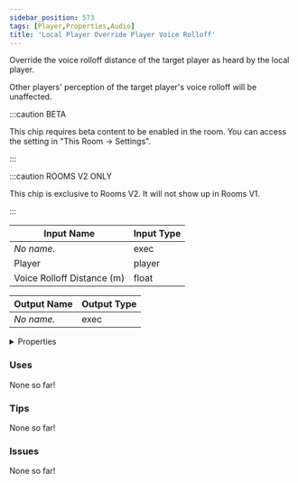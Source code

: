 ```yaml
---
sidebar_position: 573
tags: [Player,Properties,Audio]
title: 'Local Player Override Player Voice Rolloff'
---
```


Override the voice rolloff distance of the target player as heard by the local player.

Other players' perception of the target player's voice rolloff will be unaffected.

:::caution BETA

This chip requires beta content to be enabled in the room. You can access the setting in "This Room -> Settings".

:::

:::caution ROOMS V2 ONLY

This chip is exclusive to Rooms V2. It will not show up in Rooms V1.

:::


<EsbSvg />

| Input Name | Input Type |
|-----------|-----------|
| *No name.* | exec |
| Player | player |
| Voice Rolloff Distance (m) | float |

| Output Name | Output Type |
|-----------|-----------|
| *No name.* | exec |


<details>
  <summary>Properties</summary>
  <div>
    <div>
    <table>
      <thead>
        <tr>
          <th>Is beta required?</th>
          <th>✅</th>
        </tr>
        <tr>
          <th>Is this chip a trolling risk?</th>
          <th>❌</th>
        </tr>
        <tr>
          <th>Is this chip a role assignment risk?</th>
          <th>❌</th>
        </tr>
        <tr>
          <th>Chip UUID</th>
          <th>bb4ff641-2267-45e0-9e07-fc480b04f478</th>
        </tr>
      </thead>
    </table>
    </div>
  </div>
</details>

### Uses

None so far!

### Tips

None so far!

### Issues

None so far!